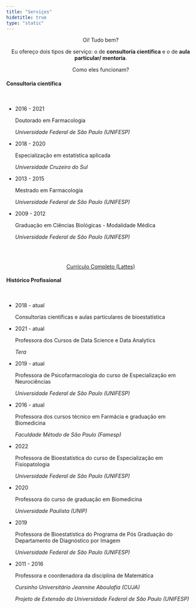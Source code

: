 ```yaml
---
title: "Serviços"
hidetitle: true
type: "static"
---
```


<div class = "sobre row">
  
<center>Oi! Tudo bem?

Eu ofereço dois tipos de serviço: o de **consultoria científica** e o de **aula particular/ mentoria**.

Como eles funcionam?</center>


<div class = "column3">

#### Consultoria científica

<link rel="stylesheet" href="https://maxcdn.bootstrapcdn.com/font-awesome/4.5.0/css/font-awesome.min.css">

<br>

<ul>

<li>
<p>2016 - 2021</p>
<p>Doutorado em Farmacologia</p>
<p><i>Universidade Federal de São Paulo (UNIFESP)</i></p>
</li>

<li>
<p>2018 - 2020</p>
<p>Especialização em estatística aplicada</p>
<p><i>Universidade Cruzeiro do Sul</i></p>
</li>

<li>
<p>2013 - 2015</p>
<p>Mestrado em Farmacologia</p>
<p><i>Universidade Federal de São Paulo (UNIFESP)</i></p>
</li>

<li>
<p>2009 - 2012</p>
<p>Graduação em Ciências Biológicas - Modalidade Médica</p>
<p><i>Universidade Federal de São Paulo (UNIFESP)</i></p>
</li>

</ul>

<br><br>

<center>
<a href="http://lattes.cnpq.br/7696717599003359" class="button">Currículo Completo (Lattes)</a>
</center>

</div>


<div class = "column4">

#### Histórico Profissional

<br>

<ul>

<li class = "g">
<p>2018 - atual</p>
<p>Consultorias científicas e aulas particulares de bioestatística</p>
</li>

<li class = "t">
<p>2021 - atual</p>
<p>Professora dos Cursos de Data Science e Data Analytics</p>
<p><i>Tera</i></p>
</li>

<li class = "t">
<p>2019 - atual</p>
<p>Professora de Psicofarmacologia do curso de Especialização em Neurociências</p>
<p><i>Universidade Federal de São Paulo (UNIFESP)</i></p>
</li>

<li class = "t">
<p>2016 - atual</p>
<p>Professora dos cursos técnico em Farmácia e graduação em Biomedicina</p>
<p><i>Faculdade Método de São Paulo (Famesp)</i></p>
</li>

<li class = "t">
<p>2022</p>
<p>Professora de Bioestatística do curso de Especialização em Fisiopatologia</p>
<p><i>Universidade Federal de São Paulo (UNIFESP)</i></p>
</li>

<li class = "t">
<p>2020</p>
<p>Professora do curso de graduação em Biomedicina</p>
<p><i>Universidade Paulista (UNIP)</i></p>
</li>


<li class = "t">
<p>2019</p>
<p>Professora de Bioestatística do Programa de Pós Graduação do Departamento de Diagnóstico por Imagem</p>
<p><i>Universidade Federal de São Paulo (UNIFESP)</i></p>
</li>

<li class = "t">
<p>2011 - 2016</p>
<p>Professora e coordenadora da disciplina de Matemática</p>
<p><i>Cursinho Universitário Jeannine Aboulafia (CUJA)</i></p>
<p><i>Projeto de Extensão da Universidade Federal de São Paulo (UNIFESP)</i></p>
</li>

</ul>
  
</div>

</div>

